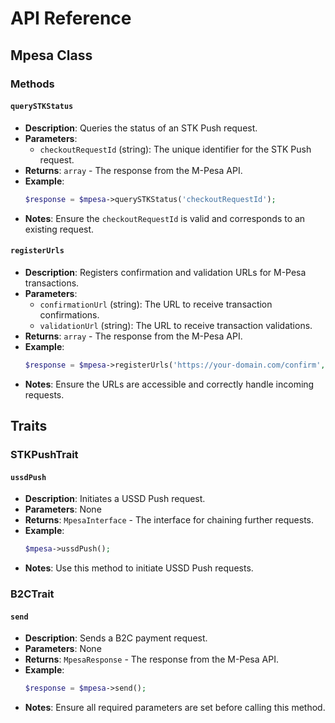 # API Reference

## Mpesa Class

### Methods

#### `querySTKStatus`

- **Description**: Queries the status of an STK Push request.
- **Parameters**:
  - `checkoutRequestId` (string): The unique identifier for the STK Push request.
- **Returns**: `array` - The response from the M-Pesa API.
- **Example**:
  ```php
  $response = $mpesa->querySTKStatus('checkoutRequestId');
  ```
- **Notes**: Ensure the `checkoutRequestId` is valid and corresponds to an existing request.

#### `registerUrls`

- **Description**: Registers confirmation and validation URLs for M-Pesa transactions.
- **Parameters**:
  - `confirmationUrl` (string): The URL to receive transaction confirmations.
  - `validationUrl` (string): The URL to receive transaction validations.
- **Returns**: `array` - The response from the M-Pesa API.
- **Example**:
  ```php
  $response = $mpesa->registerUrls('https://your-domain.com/confirm', 'https://your-domain.com/validate');
  ```
- **Notes**: Ensure the URLs are accessible and correctly handle incoming requests.

## Traits

### STKPushTrait

#### `ussdPush`

- **Description**: Initiates a USSD Push request.
- **Parameters**: None
- **Returns**: `MpesaInterface` - The interface for chaining further requests.
- **Example**:
  ```php
  $mpesa->ussdPush();
  ```
- **Notes**: Use this method to initiate USSD Push requests.

### B2CTrait

#### `send`

- **Description**: Sends a B2C payment request.
- **Parameters**: None
- **Returns**: `MpesaResponse` - The response from the M-Pesa API.
- **Example**:
  ```php
  $response = $mpesa->send();
  ```
- **Notes**: Ensure all required parameters are set before calling this method.
